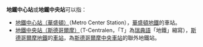 '''地鐵中心站'''或'''地鐵中央站'''可以指：

*[[地鐵中心站_(華盛頓)|地鐵中心站（華盛頓）]]（Metro Center Station），[[華盛頓地鐵|華盛頓地鐵]]的車站。
*[[地鐵中央站_(斯德哥爾摩)|地鐵中央站（斯德哥爾摩）]]（T-Centralen，「T」為[[瑞典語|瑞典語]]「地鐵」縮寫），[[斯德哥爾摩地鐵|斯德哥爾摩地鐵]]的[[捷運車站|車站]]，為[[斯德哥爾摩中央車站|斯德哥爾摩中央車站]]的聯外地鐵站。

{{disambig|Cat=五字車站名消歧义}}